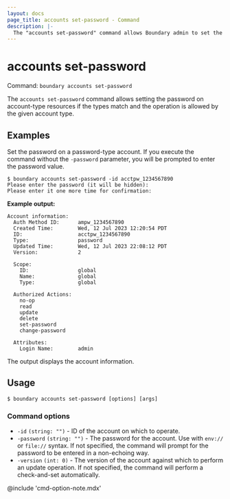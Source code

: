 ```yaml
---
layout: docs
page_title: accounts set-password - Command
description: |-
  The "accounts set-password" command allows Boundary admin to set the password for an account.
---
```


# accounts set-password

Command: `boundary accounts set-password`

The `accounts set-password` command allows setting the password on account-type
resources if the types match and the operation is allowed by the given account
type.

## Examples

Set the password on a password-type account. If you execute the command
without the `-password` parameter, you will be prompted to enter the password 
value.

```shell-session
$ boundary accounts set-password -id acctpw_1234567890
Please enter the password (it will be hidden):
Please enter it one more time for confirmation:
```

**Example output:**

<CodeBlockConfig hideClipboard>

```plaintext
Account information:
  Auth Method ID:      ampw_1234567890
  Created Time:        Wed, 12 Jul 2023 12:20:54 PDT
  ID:                  acctpw_1234567890
  Type:                password
  Updated Time:        Wed, 12 Jul 2023 22:08:12 PDT
  Version:             2

  Scope:
    ID:                global
    Name:              global
    Type:              global

  Authorized Actions:
    no-op
    read
    update
    delete
    set-password
    change-password

  Attributes:
    Login Name:        admin
```

</CodeBlockConfig>

The output displays the account information.

## Usage

<CodeBlockConfig hideClipboard>

```shell-session
$ boundary accounts set-password [options] [args]
```

</CodeBlockConfig>

### Command options

- `-id` `(string: "")` - ID of the account on which to operate.
- `-password` `(string: "")` - The password for the account. Use with `env://`
  or `file://` syntax. If not specified, the command will prompt for the
password to be entered in a non-echoing way. 
- `-version` `(int: 0)` - The version of the account against which to perform an
   update operation. If not specified, the command will perform a check-and-set
   automatically.

@include 'cmd-option-note.mdx'
